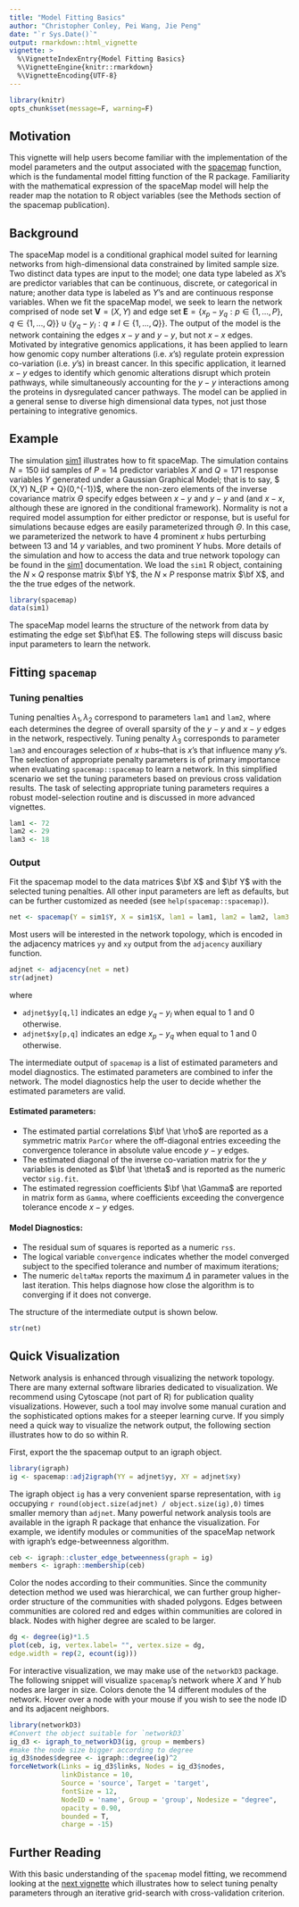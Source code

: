---
title: "Model Fitting Basics"
author: "Christopher Conley, Pei Wang, Jie Peng"
date: "`r Sys.Date()`"
output: rmarkdown::html_vignette
vignette: >
  %\VignetteIndexEntry{Model Fitting Basics}
  %\VignetteEngine{knitr::rmarkdown}
  %\VignetteEncoding{UTF-8}
---

```{r, echo = FALSE}
library(knitr)
opts_chunk$set(message=F, warning=F)
```

## Motivation 

This vignette will help users become familiar with the implementation of the model parameters and the output associated with the [spacemap](https://topherconley.github.io/spacemap/reference/spacemap.html) function, which is the fundamental model fitting function of the R package. Familiarity with the mathematical expression of the spaceMap model will help the reader map the notation to R object variables (see the Methods section of the spacemap publication).  

## Background 

The spaceMap model is a conditional graphical model suited for learning networks from high-dimensional data constrained by limited sample size. Two distinct data types are input to the model; one data type labeled as $X$'s are predictor variables that can be continuous, discrete, or categorical in nature; another data type is labeled as $Y$'s and are continuous response variables. When we fit the spaceMap model, we seek to learn the network comprised of node set $\textbf{V}= (X,Y)$ and edge set $\textbf{E}= \{ x_p - y_q : p \in \{1, \dots, P\}, q \in \{1, \dots, Q\} \} \cup \{ y_q - y_l : q \neq l \in \{1, \dots, Q\} \}$. The output of the model is the network containing the edges $x-y$ and $y-y$, but not $x-x$ edges. Motivated by integrative genomics applications, it has been applied to learn how genomic copy number alterations (i.e. $x$'s) regulate protein expression co-variation (i.e. $y$'s) in breast cancer. In this specific application, it learned $x-y$ edges to identify which genomic alterations disrupt which protein pathways, while simultaneously accounting for the $y-y$ interactions among the proteins in dysregulated cancer pathways. The model can be applied in a general sense to diverse high dimensional data types, not just those pertaining to integrative genomics. 

## Example 

The simulation [sim1](https://topherconley.github.io/spacemap/reference/sim1.html) illustrates how to fit spaceMap. The simulation contains $N=150$ iid samples of $P=14$ predictor variables $X$ and $Q=171$ response variables $Y$ generated under a Gaussian Graphical Model; that is to say, $ (X,Y) \sim N_{P + Q}(0,\Theta^{-1})$, where the non-zero elements of the inverse covariance matrix $\Theta$ specify edges between $x-y$ and $y-y$ and (and $x-x$, although these are ignored in the conditional framework). Normality is not a required model assumption for either predictor or response, but is useful for simulations because edges are easily parameterized through $\Theta$. In this case, we parameterized the network to have 4 prominent $x$ hubs perturbing between 13 and 14 $y$ variables, and two prominent $Y$ hubs. More details of the simulation and how to access the data and true network topology can be found in the [sim1](https://topherconley.github.io/spacemap/reference/sim1.html) documentation. We load the `sim1` R object, containing the $N\times Q$ response matrix $\bf Y$, the $N\times P$ response matrix $\bf X$, and the the true edges of the network.  

```{r}
library(spacemap)
data(sim1)
```

The spaceMap model learns the structure of the network from data by estimating the edge set $\bf\hat E$. The following steps will discuss basic input parameters to learn the network. 

## Fitting `spacemap`

### Tuning penalties

Tuning penalties $\lambda_1, \lambda_2$ correspond to parameters `lam1` and `lam2`, where each determines the degree of overall sparsity of the $y-y$ and $x-y$ edges in the network, respectively. Tuning penalty $\lambda_3$ corresponds to parameter `lam3` and encourages selection of $x$ hubs--that is $x$'s that influence many $y$'s. The selection of appropriate penalty parameters is of primary importance when evaluating `spacemap::spacemap` to learn a network. In this simplified scenario we set the tuning parameters based on previous cross validation results. The task of selecting appropriate tuning parameters requires a robust model-selection routine and is discussed in more advanced vignettes. 

```{r}
lam1 <- 72
lam2 <- 29 
lam3 <- 18
```

### Output

Fit the spacemap model to the data matrices $\bf X$ and $\bf Y$ with the selected tuning penalties. All other input parameters are left as defaults, but can be further customized as needed (see `help(spacemap::spacemap)`).  

```{r}
net <- spacemap(Y = sim1$Y, X = sim1$X, lam1 = lam1, lam2 = lam2, lam3 = lam3)
```

Most users will be interested in the network topology, which is encoded in the adjacency matrices `yy` and `xy` output from the `adjacency` auxiliary function. 

```{r}
adjnet <- adjacency(net = net)
str(adjnet)
```

where 

+ `adjnet$yy[q,l]` indicates an edge $y_q - y_l$ when equal to 1 and 0 otherwise. 
+ `adjnet$xy[p,q]` indicates an edge $x_p - y_q$ when equal to 1 and 0 otherwise. 

The intermediate output of `spacemap` is a list of estimated parameters and model diagnostics. The estimated parameters are combined to infer the network. The model diagnostics help the user to decide whether the estimated parameters are valid.

#### Estimated parameters:

+ The estimated partial correlations $\bf \hat  \rho$ are reported as a symmetric matrix `ParCor` where the off-diagonal entries exceeding the convergence tolerance in absolute value encode $y-y$ edges. 
+ The estimated diagonal of the inverse co-variation matrix for the $y$ variables is denoted as $\bf \hat \theta$ and is reported as the numeric vector `sig.fit`. 
+ The estimated regression coefficients $\bf \hat \Gamma$ are reported in matrix form as `Gamma`, where  coefficients exceeding the convergence tolerance encode $x-y$ edges. 

#### Model Diagnostics: 

+ The residual sum of squares is reported as a numeric `rss`. 
+ The logical variable `convergence` indicates whether the model converged subject to the specified tolerance and number of maximum iterations; 
+ The numeric `deltaMax` reports the maximum $\Delta$ in parameter values in the last iteration. This helps diagnose how close 
the algorithm is to converging if it does not converge. 

The structure of the intermediate output is shown below. 

```{r}
str(net)
```

## Quick Visualization

Network analysis is enhanced through visualizing the network topology. There are many external software libraries dedicated to visualization.  We recommend using Cytoscape (not part of R) for publication quality visualizations. However, such a tool may involve some manual curation and the sophisticated options makes for a steeper learning curve. If you simply need a quick way to visualize the network output, the following section illustrates how to do so within R. 

First, export the the spacemap output to an igraph object. 

```{r}
library(igraph)
ig <- spacemap::adj2igraph(YY = adjnet$yy, XY = adjnet$xy)
```

The igraph object `ig` has a very convenient sparse representation, with `ig` occupying `r round(object.size(adjnet) / object.size(ig),0)` times smaller memory than `adjnet`.  Many powerful network analysis tools are available in the igraph R package that enhance the visualization. For example, we identify modules or communities of the spaceMap network with igraph's edge-betweenness algorithm.

```{r}
ceb <- igraph::cluster_edge_betweenness(graph = ig)
members <- igraph::membership(ceb)
```
 
Color the nodes according to their communities. Since the community detection method we used was hierarchical, we can further group higher-order structure of the communities with shaded polygons. Edges between communities are colored red and edges  within communities are colored in black. Nodes with higher degree are scaled to be larger. 

```{r}
dg <- degree(ig)*1.5
plot(ceb, ig, vertex.label= "", vertex.size = dg,
edge.width = rep(2, ecount(ig)))
```

For interactive visualization, we may make use of the `networkD3` package. The following snippet will visualize `spacemap`'s network where $X$ and $Y$ hub nodes are larger in size. Colors denote the 14 different modules of the network. Hover over a node with your mouse if you wish to see the node ID and its adjacent neighbors. 

 
```{r}
library(networkD3)
#Convert the object suitable for `networkD3`
ig_d3 <- igraph_to_networkD3(ig, group = members)
#make the node size bigger according to degree
ig_d3$nodes$degree <- igraph::degree(ig)^2
forceNetwork(Links = ig_d3$links, Nodes = ig_d3$nodes, 
             linkDistance = 10,
             Source = 'source', Target = 'target',
             fontSize = 12,
             NodeID = 'name', Group = 'group', Nodesize = "degree", 
             opacity = 0.90, 
             bounded = T, 
             charge = -15)
```


## Further Reading

With this basic understanding of the `spacemap` model fitting, we recommend looking at the [next vignette](https://topherconley.github.io/spacemap/articles/tuning.html) which illustrates how to select tuning penalty parameters through an iterative grid-search with cross-validation criterion. 

